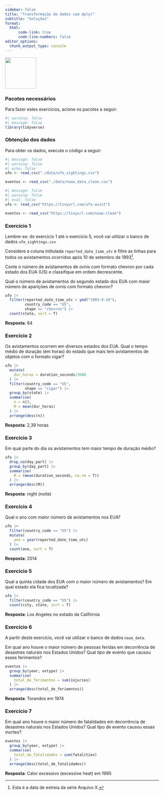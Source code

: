 ```yaml
---
sidebar: false
title: "Transformação de dados com dplyr"
subtitle: "Soluções"
format: 
  html:
      code-link: true
      code-line-numbers: false
editor_options: 
  chunk_output_type: console
---
```


![](images/dplyr.png){width="102"}

### Pacotes necessários

Para fazer estes exercícios, acione os pacotes a seguir:

```r
#| warning: false
#| message: false
library(tidyverse)
```

### Obtenção dos dados

Para obter os dados, execute o código a seguir:

```r
#| message: false
#| warning: false
#| echo: false
ufo <- read_csv("./data/ufo_sightings.csv")

eventos <- read_csv("./data/noaa_data_clean.csv")
```

```r
#| message: false
#| warning: false
#| eval: false
ufo <- read_csv("https://tinyurl.com/ufo-avist")

eventos <- read_csv("https://tinyurl.com/noaa-clean")
```

### Exercício 1

::: callout-note
Lembre-se: do exercício 1 até o exercício 5, você vai utilizar o banco de dados `ufo_sightings.csv`
:::

Considere a coluna intitulada `reported_date_time_utc` e filtre as linhas para todos os avistamentos ocorridos após 10 de setembro de 1993[^1].

[^1]: Esta é a data de estreia da série Arquivo X.

Conte o número de avistamentos de ovnis com formato chevron por cada estado dos EUA (US) e classifique em ordem decrescente.

Qual o número de avistamentos do segundo estado dos EUA com maior número de aparições de ovnis com formato chevron?

```r
ufo |> 
  filter(reported_date_time_utc > ymd("1993-9-10"),
         country_code == "US",
         shape == "chevron") |> 
  count(state, sort = T)
```

**Resposta**: 84

### Exercício 2

Os avistamentos ocorrem em diversos estados dos EUA. Qual o tempo médio de duração (em horas) do estado que mais tem avistamentos de objetos com o formato cigar?

```r
ufo |> 
  mutate(
    dur_horas = duration_seconds/3600
  ) |>
  filter(country_code == "US",
         shape == "cigar") |>
  group_by(state) |> 
  summarise(
    n = n(),
    M = mean(dur_horas)
  ) |> 
  arrange(desc(n))
```

**Resposta**: 2,39 horas

### Exercício 3

Em qual parte do dia os avistamentos tem maior tempo de duração médio?

```r
ufo |> 
  drop_na(day_part) |> 
  group_by(day_part) |>
  summarise(
    M = (mean(duration_seconds, na.rm = T))
  ) |> 
  arrange(desc(M))
```

**Resposta**: night (noite)

### Exercício 4

Qual o ano com maior número de avistamentos nos EUA?

```r
ufo |> 
  filter(country_code == "US") |> 
  mutate(
    ano = year(reported_date_time_utc)
  ) |> 
  count(ano, sort = T)
```

**Resposta**: 2014

### Exercício 5

Qual a quinta cidade dos EUA com o maior número de avistamentos? Em qual estado ela fica localizada?

```r
ufo |> 
  filter(country_code == "US") |> 
  count(city, state, sort = T)
```

**Resposta**: Los Angeles no estado da Califórnia

### Exercício 6

::: callout-note
A partir deste exercício, você vai utilizar o banco de dados `noaa_data`.
:::

Em qual ano houve o maior número de pessoas feridas em decorrência de desastres naturais nos Estados Unidos? Qual tipo de evento que causou esses ferimentos?

```r
eventos |> 
  group_by(year, evtype) |> 
  summarise(
    total_de_ferimentos = sum(injuries)
  ) |> 
  arrange(desc(total_de_ferimentos))

```

**Resposta**: Torandos em 1974

### Exercício 7

Em qual ano houve o maior número de fatalidades em decorrência de desastres naturais nos Estados Unidos? Qual tipo de evento causou essas mortes?

```r
eventos |> 
  group_by(year, evtype) |> 
  summarise(
    total_de_fatalidades = sum(fatalities)
  ) |> 
  arrange(desc(total_de_fatalidades))
```

**Resposta**: Calor excessivo (excessive heat) em 1995
